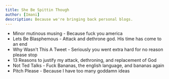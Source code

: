 ```yaml
---
title: She Be Spittin Though
author: [Imani]
description: Because we're bringing back personal blogs. 
---
```


- Minor mutinous musing - Because fuck you america
- Lets Be Blasphemous - Attack and dethrone god. His time has come to an end
- Why Wasn't This A Tweet - Seriously you went extra hard for no reason please stop
- 13 Reasons to justify my attack, dethroning, and replacement of God
- Not Ted Talks - Fuck Bananas, the english language, and bananas again
- Pitch Please - Because I have too many goddamn ideas